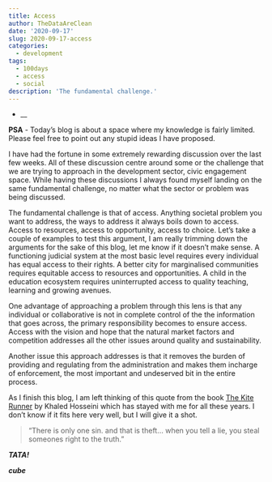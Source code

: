 ```yaml
---
title: Access
author: TheDataAreClean
date: '2020-09-17'
slug: 2020-09-17-access
categories:
  - development
tags:
  - 100days
  - access
  - social
description: 'The fundamental challenge.'
---
```


* __

**PSA** - Today's blog is about a space where my knowledge is fairly limited. Please feel free to point out any stupid ideas I have proposed.

I have had the fortune in some extremely rewarding discussion over the last few weeks. All of these discussion centre around some or the challenge that we are trying to approach in the development sector, civic engagement space. While having these discussions I always found myself landing on the same fundamental challenge, no matter what the sector or problem was being discussed.

The fundamental challenge is that of access. Anything societal problem you want to address, the ways to address it always boils down to access. Access to resources, access to opportunity, access to choice. Let's take a couple of examples to test this argument, I am really trimming down the arguments for the sake of this blog, let me know if it doesn't make sense. A functioning judicial system at the most basic level requires every individual has equal access to their rights. A better city for marginalised communities requires equitable access to resources and opportunities. A child in the education ecosystem requires uninterrupted access to quality teaching, learning and growing avenues.

One advantage of approaching a problem through this lens is that any individual or collaborative is not in complete control of the the information that goes across, the primary responsibility becomes to ensure access. Access with the vision and hope that the natural market factors and competition addresses all the other issues around quality and sustainability. 

Another issue this approach addresses is that it removes the burden of providing and regulating from the administration and makes them incharge of enforcement, the most important and undeserved bit in the entire process.

As I finish this blog, I am left thinking of this quote from the book [The Kite Runner](https://www.goodreads.com/book/show/77203.The_Kite_Runner){target="_blank"} by Khaled Hosseini which has stayed with me for all these years. I don't know if it fits here very well, but I will give it a shot.

> “There is only one sin. and that is theft... when you tell a lie, you steal someones right to the truth.”

**_TATA!_**

**_cube_**
